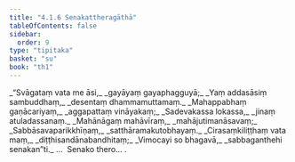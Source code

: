 ```yaml
---
title: "4.1.6 Senakattheragāthā"
tableOfContents: false
sidebar:
  order: 9
type: "tipitaka"
basket: "su"
book: "th1"
---
```



<DynamicBreadcrumb />

<Division number="287" book="th1">

<Paragraph number="528" type="verses" book="th1">
_“Svāgataṃ vata me āsi,_  
_gayāyaṃ gayaphagguyā;_  
_Yaṃ addasāsiṃ sambuddhaṃ,_  
_desentaṃ dhammamuttamaṃ._  

</Paragraph>

</Division>
<Division number="288" book="th1">

<Paragraph number="529" type="verses" book="th1">
_Mahappabhaṃ gaṇācariyaṃ,_  
_aggapattaṃ vināyakaṃ;_  
_Sadevakassa lokassa,_  
_jinaṃ atuladassanaṃ._  

</Paragraph>

</Division>
<Division number="289" book="th1">

<Paragraph number="530" type="verses" book="th1">
_Mahānāgaṃ mahāvīraṃ,_  
_mahājutimanāsavaṃ;_  
_Sabbāsavaparikkhīṇaṃ,_  
_satthāramakutobhayaṃ._  

</Paragraph>

</Division>
<Division number="290" book="th1">

<Paragraph number="531" type="verses" book="th1">
_Cirasaṃkiliṭṭhaṃ vata maṃ,_  
_diṭṭhisandānabandhitaṃ;_  
_Vimocayi so bhagavā,_  
_sabbaganthehi senakan”ti._  


</Paragraph>
</Division>

<Paragraph number="532" type="center" book="th1">
…  Senako thero… .
</Paragraph>